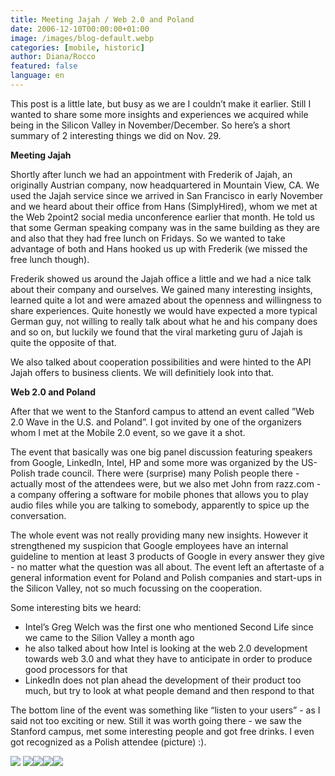 ```yaml
---
title: Meeting Jajah / Web 2.0 and Poland
date: 2006-12-10T00:00:00+01:00
image: /images/blog-default.webp
categories: [mobile, historic]
author: Diana/Rocco
featured: false
language: en
---
```


<div class="entry-content">
This post is a little late, but busy as we are I couldn’t make it earlier. Still I wanted to share some more insights and experiences we acquired while being in the Silicon Valley in November/December. So here’s a short summary of 2 interesting things we did on Nov. 29.



**Meeting Jajah** 





Shortly after lunch we had an appointment with Frederik of Jajah, an originally Austrian company, now headquartered in Mountain View, CA. We used the Jajah service since we arrived in San Francisco in early November and we heard about their office from Hans (SimplyHired), whom we met at the Web 2point2 social media unconference earlier that month. He told us that some German speaking company was in the same building as they are and also that they had free lunch on Fridays. So we wanted to take advantage of both and Hans hooked us up with Frederik (we missed the free lunch though).





Frederik showed us around the Jajah office a little and we had a nice talk about their company and ourselves. We gained many interesting insights, learned quite a lot and were amazed about the openness and willingness to share experiences. Quite honestly we would have expected a more typical German guy, not willing to really talk about what he and his company does and so on, but luckily we found that the viral marketing guru of Jajah is quite the opposite of that.


We also talked about cooperation possibilities and were hinted to the API Jajah offers to business clients. We will definitiely look into that.



**Web 2.0 and Poland** 


After that we went to the Stanford campus to attend an event called ”Web 2.0 Wave in the U.S. and Poland”. I got invited by one of the organizers whom I met at the Mobile 2.0 event, so we gave it a shot.


The event that basically was one big panel discussion featuring speakers from Google, LinkedIn, Intel, HP and some more was organized by the US-Polish trade council. There were (surprise) many Polish people there - actually most of the attendees were, but we also met John from razz.com - a company offering a software for mobile phones that allows you to play audio files while you are talking to somebody, apparently to spice up the conversation.


The whole event was not really providing many new insights. However it strengthened my suspicion that Google employees have an internal guideline to mention at least 3 products of Google in every answer they give - no matter what the question was all about. The event left an aftertaste of a general information event for Poland and Polish companies and start-ups in the Silicon Valley, not so much focussing on the cooperation.





Some interesting bits we heard:
<ul>
	<li>Intel’s Greg Welch was the first one who mentioned Second Life since we came to the Silion Valley a month ago</li>
	<li>he also talked about how Intel is looking at the web 2.0 development towards web 3.0 and what they have to anticipate in order to produce good processors for that</li>
	<li>LinkedIn does not plan ahead the development of their product too much, but try to look at what people demand and then respond to that</li>
</ul>


The bottom line of the event was something like “listen to your users” - as I said not too exciting or new. Still it was worth going there - we saw the Stanford campus, met some interesting people and got free drinks. I even got recognized as a Polish attendee (picture) :).



<img border="0" src="http://static.flickr.com/141/325568337_66ac29f321_d.jpg" /> <img border="0" src="http://static.flickr.com/138/325568016_d131d85361_d.jpg" /><img border="0" src="http://static.flickr.com/141/325567843_a8ccb6c62c_d.jpg" /><img border="0" src="http://static.flickr.com/137/325567652_e681c2716a_d.jpg" /><img border="0" src="http://static.flickr.com/138/325567465_f4ca502e63_d.jpg" />
</div>

